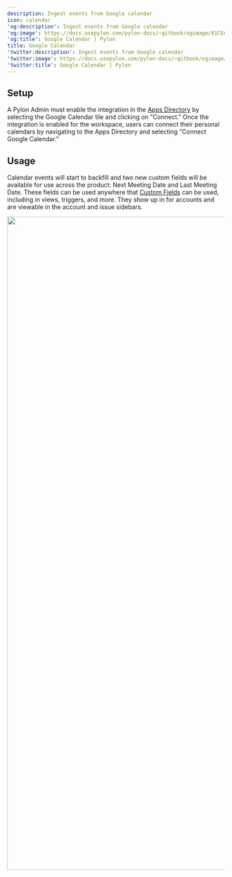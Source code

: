 ---
description: Ingest events from Google calendar
icon: calendar
'og:description': Ingest events from Google calendar
'og:image': https://docs.usepylon.com/pylon-docs/~gitbook/ogimage/81CEew3hJpRX6yJiC7xi
'og:title': Google Calendar | Pylon
title: Google Calendar
'twitter:description': Ingest events from Google calendar
'twitter:image': https://docs.usepylon.com/pylon-docs/~gitbook/ogimage/81CEew3hJpRX6yJiC7xi
'twitter:title': Google Calendar | Pylon
---
## Setup

A Pylon Admin must enable the integration in the [Apps Directory](https://app.usepylon.com/apps) by selecting the Google Calendar tile and clicking on "Connect." Once the integration is enabled for the workspace, users can connect their personal calendars by navigating to the Apps Directory and selecting "Connect Google Calendar."

## Usage

Calendar events will start to backfill and two new custom fields will be available for use across the product: Next Meeting Date and Last Meeting Date. These fields can be used anywhere that [Custom Fields](/pylon-docs/platform/custom-fields) can be used, including in views, triggers, and more. They show up in  for accounts and are viewable in the account and issue sidebars.

<Frame>
<img alt="" class="block" data-testid="zoom-image" fetchpriority="high" height="1510" sizes="(max-width: 640px) 400px, 768px" src="/images/ebb38dfb.png" width="1260"/>
</Frame>
